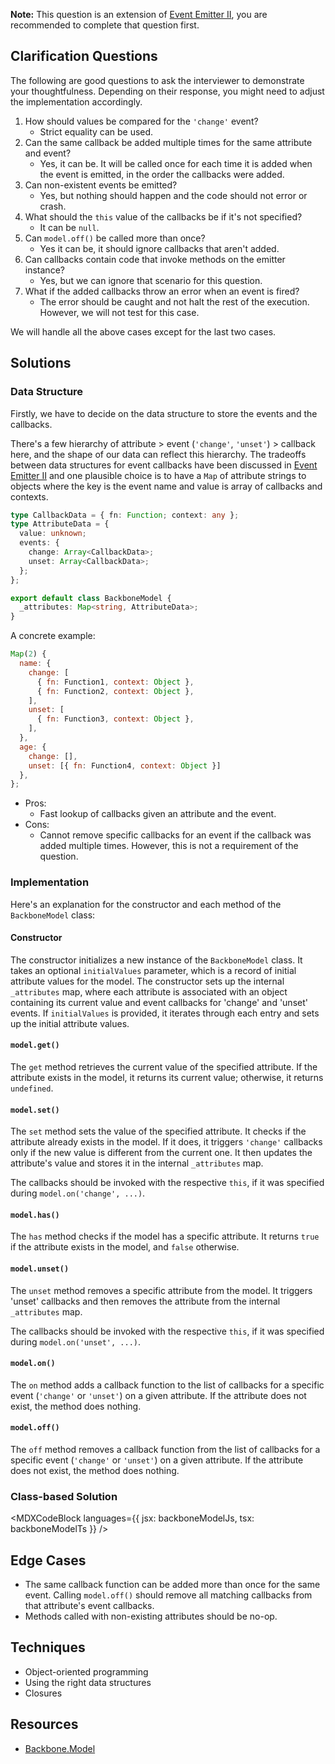 

**Note:** This question is an extension of [Event Emitter II](/questions/javascript/event-emitter-ii), you are recommended to complete that question first.

## Clarification Questions

The following are good questions to ask the interviewer to demonstrate your thoughtfulness. Depending on their response, you might need to adjust the implementation accordingly.

1. How should values be compared for the `'change'` event?
   - Strict equality can be used.
1. Can the same callback be added multiple times for the same attribute and event?
   - Yes, it can be. It will be called once for each time it is added when the event is emitted, in the order the callbacks were added.
1. Can non-existent events be emitted?
   - Yes, but nothing should happen and the code should not error or crash.
1. What should the `this` value of the callbacks be if it's not specified?
   - It can be `null`.
1. Can `model.off()` be called more than once?
   - Yes it can be, it should ignore callbacks that aren't added.
1. Can callbacks contain code that invoke methods on the emitter instance?
   - Yes, but we can ignore that scenario for this question.
1. What if the added callbacks throw an error when an event is fired?
   - The error should be caught and not halt the rest of the execution. However, we will not test for this case.

We will handle all the above cases except for the last two cases.

## Solutions

### Data Structure

Firstly, we have to decide on the data structure to store the events and the callbacks.

There's a few hierarchy of attribute > event (`'change'`, `'unset'`) > callback here, and the shape of our data can reflect this hierarchy. The tradeoffs between data structures for event callbacks have been discussed in [Event Emitter II](/questions/javascript/event-emitter-ii) and one plausible choice is to have a `Map` of attribute strings to objects where the key is the event name and value is array of callbacks and contexts.

```ts
type CallbackData = { fn: Function; context: any };
type AttributeData = {
  value: unknown;
  events: {
    change: Array<CallbackData>;
    unset: Array<CallbackData>;
  };
};

export default class BackboneModel {
  _attributes: Map<string, AttributeData>;
}
```

A concrete example:

```js
Map(2) {
  name: {
    change: [
      { fn: Function1, context: Object },
      { fn: Function2, context: Object },
    ],
    unset: [
      { fn: Function3, context: Object },
    ],
  },
  age: {
    change: [],
    unset: [{ fn: Function4, context: Object }]
  },
};
```

- Pros:
  - Fast lookup of callbacks given an attribute and the event.
- Cons:
  - Cannot remove specific callbacks for an event if the callback was added multiple times. However, this is not a requirement of the question.

### Implementation

Here's an explanation for the constructor and each method of the `BackboneModel` class:

#### Constructor

The constructor initializes a new instance of the `BackboneModel` class. It takes an optional `initialValues` parameter, which is a record of initial attribute values for the model. The constructor sets up the internal `_attributes` map, where each attribute is associated with an object containing its current value and event callbacks for 'change' and 'unset' events. If `initialValues` is provided, it iterates through each entry and sets up the initial attribute values.

#### `model.get()`

The `get` method retrieves the current value of the specified attribute. If the attribute exists in the model, it returns its current value; otherwise, it returns `undefined`.

#### `model.set()`

The `set` method sets the value of the specified attribute. It checks if the attribute already exists in the model. If it does, it triggers `'change'` callbacks only if the new value is different from the current one. It then updates the attribute's value and stores it in the internal `_attributes` map.

The callbacks should be invoked with the respective `this`, if it was specified during `model.on('change', ...)`.

#### `model.has()`

The `has` method checks if the model has a specific attribute. It returns `true` if the attribute exists in the model, and `false` otherwise.

#### `model.unset()`

The `unset` method removes a specific attribute from the model. It triggers 'unset' callbacks and then removes the attribute from the internal `_attributes` map.

The callbacks should be invoked with the respective `this`, if it was specified during `model.on('unset', ...)`.

#### `model.on()`

The `on` method adds a callback function to the list of callbacks for a specific event (`'change'` or `'unset'`) on a given attribute. If the attribute does not exist, the method does nothing.

#### `model.off()`

The `off` method removes a callback function from the list of callbacks for a specific event (`'change'` or `'unset'`) on a given attribute. If the attribute does not exist, the method does nothing.

### Class-based Solution

<MDXCodeBlock languages={{ jsx: backboneModelJs, tsx: backboneModelTs }} />

## Edge Cases

- The same callback function can be added more than once for the same event. Calling `model.off()` should remove all matching callbacks from that attribute's event callbacks.
- Methods called with non-existing attributes should be no-op.

## Techniques

- Object-oriented programming
- Using the right data structures
- Closures

## Resources

- [Backbone.Model](https://backbonejs.org/#Model)

